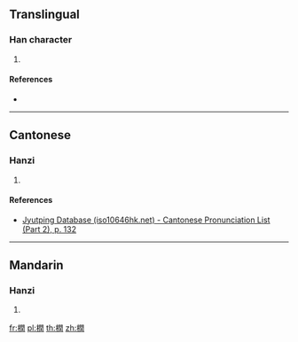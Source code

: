 {{character info/new}}
==Translingual==

===Han character===
{{Han char|rn=75|rad=木|as=12|sn=16|four=47920|canj=DANG|ids=⿰木閏}}

# {{defn|Han|sort=木12}}

====References====
* {{Han ref|kx=0553.040|dkj=15529|hdz=21296.120|uh=6A4D|ud=27213|bh=E9DB|bd=59867}}

----

==Cantonese==

===Hanzi===
{{yue-hanzi|jyut=[[jeon6]]|y=yeun6}}

# {{defn|lang=yue|sort=木12}}

====References====
*[http://www.iso10646hk.net/jp/document/download.jsp Jyutping Database (iso10646hk.net) - Cantonese Pronunciation List (Part 2), p. 132]

----

==Mandarin==

===Hanzi===
{{cmn-hanzi|pin=[[rùn]] ([[run4]])|wg=jun<sup>4</sup>}}

# {{defn|lang=cmn|sort=木12}}

[[fr:橍]]
[[pl:橍]]
[[th:橍]]
[[zh:橍]]